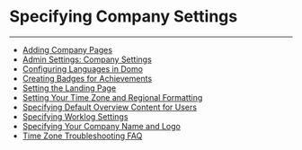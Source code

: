 


Specifying Company Settings
===========================
***
* [Adding Company Pages](..\..\article\adding_company_pages\index.qmd)
* [Admin Settings: Company Settings](..\..\article\admin_settings_company_settings\index.qmd)
* [Configuring Languages in Domo](..\..\article\configuring_languages_in_domo\index.qmd)
* [Creating Badges for Achievements](..\..\article\creating_badges_for_achievements\index.qmd)
* [Setting the Landing Page](..\..\article\setting_the_landing_page\index.qmd)
* [Setting Your Time Zone and Regional Formatting](..\..\article\setting_your_time_zone_and_regional_formatting\index.qmd)
* [Specifying Default Overview Content for Users](..\..\article\specifying_default_overview_content_for_users\index.qmd)
* [Specifying Worklog Settings](..\..\article\specifying_worklog_settings\index.qmd)
* [Specifying Your Company Name and Logo](..\..\article\specifying_your_company_name_and_logo\index.qmd)
* [Time Zone Troubleshooting FAQ](..\..\article\time_zone_troubleshooting_faq\index.qmd)
